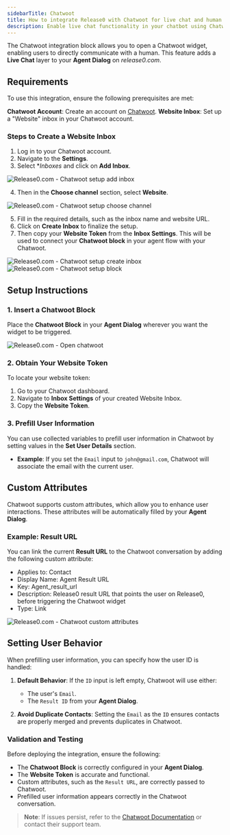 ```yaml
---
sidebarTitle: Chatwoot
title: How to integrate Release0 with Chatwoot for live chat and human support in your automation flow
description: Enable live chat functionality in your chatbot using Chatwoot integration.
---
```

The Chatwoot integration block allows you to open a Chatwoot widget, enabling users to directly communicate with a human. This feature adds a **Live Chat** layer to your **Agent Dialog** on *release0.com*. 

## Requirements

To use this integration, ensure the following prerequisites are met:

**Chatwoot Account**: Create an account on [Chatwoot](https://www.chatwoot.com).
**Website Inbox**: Set up a "Website" inbox in your Chatwoot account.



### Steps to Create a Website Inbox

1. Log in to your Chatwoot account.
2. Navigate to the **Settings**.
3. Select **Inboxes*  and click on **Add Inbox**.
<Frame style={{ maxWidth: '800px' }}>
  <img src="/images/blocks/integrations/chatwoot/chatwoot-setup-add-inbox.png" alt="Release0.com - Chatwoot setup add inbox" />
</Frame>

4. Then in the **Choose channel** section, select **Website**.
<Frame style={{ maxWidth: '800px' }}>
  <img src="/images/blocks/integrations/chatwoot/chatwoot-setup-select-website.png" alt="Release0.com - Chatwoot setup choose channel" />
</Frame>

5. Fill in the required details, such as the inbox name and website URL.
6. Click on **Create Inbox** to finalize the setup.
7. Then copy your **Website Token** from the **Inbox Settings**. This will be used to connect your **Chatwoot block** in your agent flow with your Chatwoot.

<Frame style={{ maxWidth: '800px' }}>
  <img src="/images/blocks/integrations/chatwoot/chatwoot-setup-inbox-ready.png" alt="Release0.com - Chatwoot setup create inbox" />
</Frame>

<Frame style={{ maxWidth: '600px' }}>
  <img src="/images/blocks/integrations/chatwoot/chatwoot-setup-block.png" alt="Release0.com - Chatwoot setup block" />
</Frame>


## Setup Instructions

### 1. Insert a Chatwoot Block

Place the **Chatwoot Block** in your **Agent Dialog** wherever you want the widget to be triggered.

<Frame style={{ maxWidth: '600px' }}>
  <img src="/images/blocks/integrations/chatwoot/open-chatwoot.png" alt="Release0.com - Open chatwoot" />
</Frame>

### 2. Obtain Your Website Token

To locate your website token:

1. Go to your Chatwoot dashboard.
2. Navigate to **Inbox Settings** of your created Website Inbox.
3. Copy the **Website Token**.

### 3. Prefill User Information

You can use collected variables to prefill user information in Chatwoot by setting values in the **Set User Details** section.

- **Example**: If you set the `Email` input to `john@gmail.com`, Chatwoot will associate the email with the current user.


## Custom Attributes

Chatwoot supports custom attributes, which allow you to enhance user interactions. These attributes will be automatically filled by your **Agent Dialog**.

### Example: Result URL

You can link the current **Result URL** to the Chatwoot conversation by adding the following custom attribute:

- Applies to: Contact
- Display Name: Agent Result URL
- Key: Agent_result_url
- Description: Release0 result URL that points the user on Release0, before triggering the Chatwoot widget
- Type: Link

<Frame style={{ maxWidth: '400px' }}>
  <img src="/images/blocks/integrations/chatwoot/chatwoot-custom-attributes.png" alt="Release0.com - Chatwoot custom attributes" />
</Frame>



## Setting User Behavior

When prefilling user information, you can specify how the user ID is handled:

1. **Default Behavior**: If the `ID` input is left empty, Chatwoot will use either:
   - The user's `Email`.
   - The `Result ID` from your **Agent Dialog**.

2. **Avoid Duplicate Contacts**: Setting the `Email` as the `ID` ensures contacts are properly merged and prevents duplicates in Chatwoot.


### Validation and Testing

Before deploying the integration, ensure the following:

- The **Chatwoot Block** is correctly configured in your **Agent Dialog**.
- The **Website Token** is accurate and functional.
- Custom attributes, such as the `Result URL`, are correctly passed to Chatwoot.
- Prefilled user information appears correctly in the Chatwoot conversation.

> **Note**: If issues persist, refer to the [Chatwoot Documentation](https://www.chatwoot.com/docs) or contact their support team.